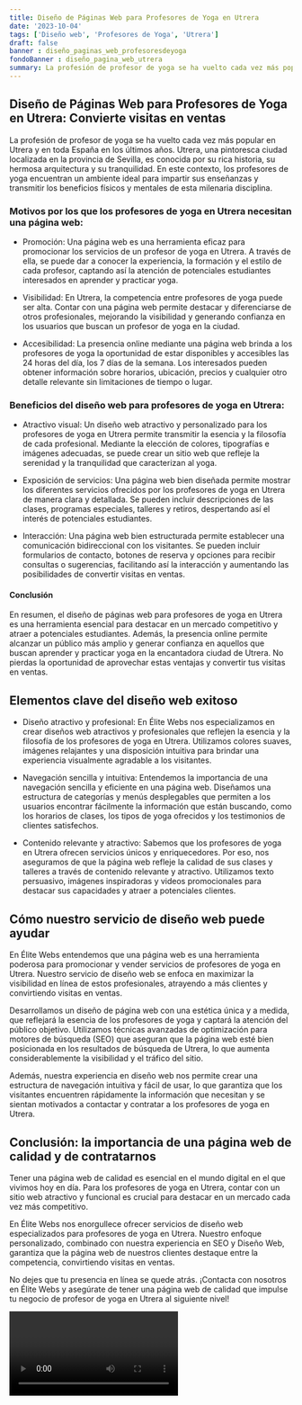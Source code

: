```yaml
---
title: Diseño de Páginas Web para Profesores de Yoga en Utrera
date: '2023-10-04'
tags: ['Diseño web', 'Profesores de Yoga', 'Utrera']
draft: false
banner : diseño_paginas_web_profesoresdeyoga
fondoBanner : diseño_pagina_web_utrera
summary: La profesión de profesor de yoga se ha vuelto cada vez más popular en Utrera y en toda España en los últimos años. Utrera, una pintoresca ciudad localizada en la provincia de Sevilla, es conocida por su rica historia, su hermosa arquitectura y su tranquilidad. En este contexto, los profesores de yoga encuentran un ambiente ideal para impartir sus enseñanzas y transmitir los beneficios físicos y mentales de esta milenaria disciplina.
---
```


## Diseño de Páginas Web para Profesores de Yoga en Utrera: Convierte visitas en ventas

La profesión de profesor de yoga se ha vuelto cada vez más popular en Utrera y en toda España en los últimos años. Utrera, una pintoresca ciudad localizada en la provincia de Sevilla, es conocida por su rica historia, su hermosa arquitectura y su tranquilidad. En este contexto, los profesores de yoga encuentran un ambiente ideal para impartir sus enseñanzas y transmitir los beneficios físicos y mentales de esta milenaria disciplina.

### Motivos por los que los profesores de yoga en Utrera necesitan una página web:

- Promoción: Una página web es una herramienta eficaz para promocionar los servicios de un profesor de yoga en Utrera. A través de ella, se puede dar a conocer la experiencia, la formación y el estilo de cada profesor, captando así la atención de potenciales estudiantes interesados en aprender y practicar yoga.

- Visibilidad: En Utrera, la competencia entre profesores de yoga puede ser alta. Contar con una página web permite destacar y diferenciarse de otros profesionales, mejorando la visibilidad y generando confianza en los usuarios que buscan un profesor de yoga en la ciudad.

- Accesibilidad: La presencia online mediante una página web brinda a los profesores de yoga la oportunidad de estar disponibles y accesibles las 24 horas del día, los 7 días de la semana. Los interesados pueden obtener información sobre horarios, ubicación, precios y cualquier otro detalle relevante sin limitaciones de tiempo o lugar.

### Beneficios del diseño web para profesores de yoga en Utrera:

- Atractivo visual: Un diseño web atractivo y personalizado para los profesores de yoga en Utrera permite transmitir la esencia y la filosofía de cada profesional. Mediante la elección de colores, tipografías e imágenes adecuadas, se puede crear un sitio web que refleje la serenidad y la tranquilidad que caracterizan al yoga.

- Exposición de servicios: Una página web bien diseñada permite mostrar los diferentes servicios ofrecidos por los profesores de yoga en Utrera de manera clara y detallada. Se pueden incluir descripciones de las clases, programas especiales, talleres y retiros, despertando así el interés de potenciales estudiantes.

- Interacción: Una página web bien estructurada permite establecer una comunicación bidireccional con los visitantes. Se pueden incluir formularios de contacto, botones de reserva y opciones para recibir consultas o sugerencias, facilitando así la interacción y aumentando las posibilidades de convertir visitas en ventas.

#### Conclusión

En resumen, el diseño de páginas web para profesores de yoga en Utrera es una herramienta esencial para destacar en un mercado competitivo y atraer a potenciales estudiantes. Además, la presencia online permite alcanzar un público más amplio y generar confianza en aquellos que buscan aprender y practicar yoga en la encantadora ciudad de Utrera. No pierdas la oportunidad de aprovechar estas ventajas y convertir tus visitas en ventas.

<GifSeo />

<Cta />

## Elementos clave del diseño web exitoso

- Diseño atractivo y profesional: En Élite Webs nos especializamos en crear diseños web atractivos y profesionales que reflejen la esencia y la filosofía de los profesores de yoga en Utrera. Utilizamos colores suaves, imágenes relajantes y una disposición intuitiva para brindar una experiencia visualmente agradable a los visitantes.

- Navegación sencilla y intuitiva: Entendemos la importancia de una navegación sencilla y eficiente en una página web. Diseñamos una estructura de categorías y menús desplegables que permiten a los usuarios encontrar fácilmente la información que están buscando, como los horarios de clases, los tipos de yoga ofrecidos y los testimonios de clientes satisfechos.

- Contenido relevante y atractivo: Sabemos que los profesores de yoga en Utrera ofrecen servicios únicos y enriquecedores. Por eso, nos aseguramos de que la página web refleje la calidad de sus clases y talleres a través de contenido relevante y atractivo. Utilizamos texto persuasivo, imágenes inspiradoras y videos promocionales para destacar sus capacidades y atraer a potenciales clientes.

## Cómo nuestro servicio de diseño web puede ayudar

En Élite Webs entendemos que una página web es una herramienta poderosa para promocionar y vender servicios de profesores de yoga en Utrera. Nuestro servicio de diseño web se enfoca en maximizar la visibilidad en línea de estos profesionales, atrayendo a más clientes y convirtiendo visitas en ventas.

Desarrollamos un diseño de página web con una estética única y a medida, que reflejará la esencia de los profesores de yoga y captará la atención del público objetivo. Utilizamos técnicas avanzadas de optimización para motores de búsqueda (SEO) que aseguran que la página web esté bien posicionada en los resultados de búsqueda de Utrera, lo que aumenta considerablemente la visibilidad y el tráfico del sitio.

Además, nuestra experiencia en diseño web nos permite crear una estructura de navegación intuitiva y fácil de usar, lo que garantiza que los visitantes encuentren rápidamente la información que necesitan y se sientan motivados a contactar y contratar a los profesores de yoga en Utrera.

## Conclusión: la importancia de una página web de calidad y de contratarnos

Tener una página web de calidad es esencial en el mundo digital en el que vivimos hoy en día. Para los profesores de yoga en Utrera, contar con un sitio web atractivo y funcional es crucial para destacar en un mercado cada vez más competitivo.

En Élite Webs nos enorgullece ofrecer servicios de diseño web especializados para profesores de yoga en Utrera. Nuestro enfoque personalizado, combinado con nuestra experiencia en SEO y Diseño Web, garantiza que la página web de nuestros clientes destaque entre la competencia, convirtiendo visitas en ventas.

No dejes que tu presencia en línea se quede atrás. ¡Contacta con nosotros en Élite Webs y asegúrate de tener una página web de calidad que impulse tu negocio de profesor de yoga en Utrera al siguiente nivel!

<Video />

<CtaBot job='Profesores de Yoga' city='Utrera'/>

<Gmaps query='Utrera+españa+maps' />